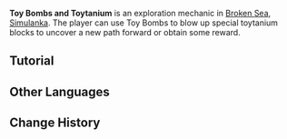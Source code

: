 {{Terminology Infobox
|image        = Tutorial Toy Bombs and Toytanium 1.png
|type         = Exploration
|region       = Simulanka
|area         = Broken Sea
|event        = Summertide Scales and Tales
}}
'''Toy Bombs and Toytanium''' is an exploration mechanic in [[Broken Sea]], [[Simulanka]]. The player can use Toy Bombs to blow up special toytanium blocks to uncover a new path forward or obtain some reward.

==Tutorial==
{{Tutorial|Toy Bombs and Toytanium}}

==Other Languages==
{{Other Languages
|en       = Toy Bombs and Toytanium
|zhs      = 积木炸弹与积木矿
|zhs_rm   = 
|zht      = 積木炸彈與積木礦
|zht_rm   = 
|zh_tl    = 
|ja       = 積み木爆弾と積み木鉱石
|ja_rm    = Tsumiki Bakudan to Tsumiki Kouseki
|ja_tl    = Toy Block Bombs and Toy Block Ore
|ko       = 블록 폭탄과 블록 광석
|ko_rm    = 
|ko_tl    = 
|es       = Bomba de juguetanio
|es_tl    = Toytanium Bomb
|fr       = Ludi-bombes et minerai de ludinerai
|fr_tl    = Toybombs and Toy-ore Mineral
|ru       = Игрушечные бомбы и игрушечная руда
|ru_tl    = Toy Bomba and Toy Ores
|th       = ระเบิดบล็อกไม้และแร่บล็อกไม้
|th_rm    = 
|th_tl    = 
|vi       = Bom Khối Gỗ Và Quặng Khối Gỗ
|vi_tl    = 
|de       = Bauklotzbombe und Bauklotzit
|de_tl    = Toy Block Bomb and Toy Blockite
|id       = Bom Mainan dan Toytanium
|id_tl    = Toy Bombs and Toytanium
|pt       = Bombas de Brinquedo e Brinquedânio
|pt_tl    = 
|tr       = Oyuncak Bombalar ve Blokyum
|tr_tl    = 
|it       = Bombe giocattolo e Giocattolenio
|it_tl    = 
}}

==Change History==
{{Change History|4.8}}